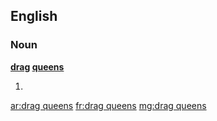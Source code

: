 ==English==

===Noun===
'''[[drag]] [[queen]]s'''

# {{plural of|[[drag queen]]}}

[[ar:drag queens]]
[[fr:drag queens]]
[[mg:drag queens]]